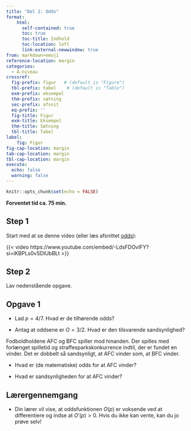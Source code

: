 ```yaml
---
title: "Del 2: Odds"
format:
    html: 
      self-contained: true
      toc: true
      toc-title: Indhold
      toc-location: left
      link-external-newwindow: true
from: markdown+emoji
reference-location: margin
categories:
  - A-niveau
crossref:
  fig-prefix: figur   # (default is "Figure")
  tbl-prefix: tabel    # (default is "Table")
  exm-prefix: eksempel
  thm-prefix: sætning
  sec-prefix: afsnit
  eq-prefix: ''
  fig-title: Figur
  exm-title: Eksempel
  thm-title: Sætning
  tbl-title: Tabel
label:
    fig: Figur
fig-cap-location: margin
tab-cap-location: margin
tbl-cap-location: margin
execute:
  echo: false
  warning: false
---
```



```r
knitr::opts_chunk$set(echo = FALSE)
```

**Forventet tid ca. 75 min.**

## Step 1
Start med at se denne video (eller læs afsnittet [odds](../../materialer/logistisk/log-reg.qmd#odds)):

{{< video https://www.youtube.com/embed/-LdsFDOvlFY?si=iKBPLs0vSDlUbBLt >}}

## Step 2

Lav nedenstående opgave.

::: {.callout-note collapse="false" appearance="minimal"}

## Opgave 1

* Lad $p=4/7$. Hvad er de tilhørende odds?

* Antag at oddsene er $O=3/2$. Hvad er den tilsvarende sandsynlighed?

Fodboldholdene AFC og BFC spiller mod hinanden.
Der spilles med forlænget spilletid og straffesparkskonkurrence indtil, der er fundet en vinder.
Det er dobbelt så sandsynligt, at AFC vinder som, at BFC vinder. 

* Hvad er (de matematiske) odds for at AFC vinder? 

* Hvad er sandsynligheden for at AFC vinder?

:::

::: {.callout-important collapse="false" appearance="minimal"}

## Lærergennemgang

* Din lærer vil vise, at oddsfunktionen $O(p)$ er voksende ved at differentiere og indse at $O'(p)>0$. Hvis du ikke kan vente, kan du jo prøve selv!

:::


